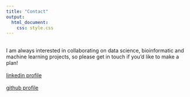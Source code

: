 ```yaml
---
title: "Contact"
output:
  html_document:
    css: style.css
---
```

<br/>
I am always interested in collaborating on data science, bioinformatic and machine learning projects, so please get in touch if you’d like to make a plan!
<br/>
<br/>
[linkedin profile](https://www.linkedin.com/in/theo-killian/)
<br/>
<br/>
[github profile](https://github.com/tfkillian)
<br/>
<br/>
<br/>